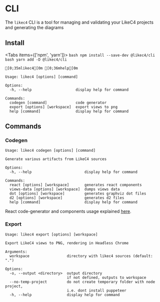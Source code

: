 
# CLI

The `likec4` CLI is a tool for managing and validating your LikeC4 projects and generating the diagrams

## Install

<Tabs items={['npm', 'yarn']}>
  <Tab>
    ```bash
    npm install --save-dev @likec4/cli
    ```
  </Tab>
  <Tab>
    ```bash
    yarn add -D @likec4/cli
    ```
  </Tab>
</Tabs>

```ansi
[0;35mlikec4[0m [0;36mhelp[0m

Usage: likec4 [options] [command]

Options:
  -h, --help                    display help for command

Commands:
  codegen [command]             code generator
  export [options] [workspace]  export views to png
  help [command]                display help for command
```

## Commands

### Codegen

```ansi
Usage: likec4 codegen [options] [command]

Generate various artifacts from LikeC4 sources

Options:
  -h, --help                        display help for command

Commands:
  react [options] [workspace]       generates react components
  views-data [options] [workspace]  dumps views data
  dot [options] [workspace]         generates graphviz dot files
  d2 [options] [workspace]          generates d2 files
  help [command]                    display help for command
```

React code-generator and components usage explained [here](./react).

### Export

```ansi
Usage: likec4 export [options] [workspace]

Export LikeC4 views to PNG, rendering in Headless Chrome

Arguments:
  workspace                 directory with likec4 sources (default: ".")

Options:
  -o, --output <directory>  output directory
                            if not defined, outputs to workspace
  --no-temp-project         do not create temporary folder with node project,
                            i.e. dont install puppeteer
  -h, --help                display help for command
```  
